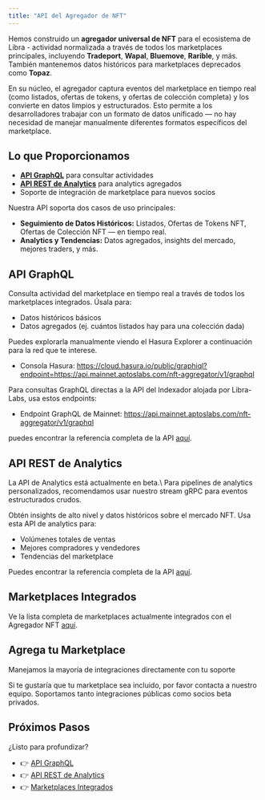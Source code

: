 ```yaml
---
title: "API del Agregador de NFT"
---
```



Hemos construido un **agregador universal de NFT** para el ecosistema de Libra - actividad normalizada a través de todos los marketplaces principales, incluyendo **Tradeport**, **Wapal**, **Bluemove**, **Rarible**, y más. También mantenemos datos históricos para marketplaces deprecados como **Topaz**.

En su núcleo, el agregador captura eventos del marketplace en tiempo real (como listados, ofertas de tokens, y ofertas de colección completa) y los convierte en datos limpios y estructurados. Esto permite a los desarrolladores trabajar con un formato de datos unificado — no hay necesidad de manejar manualmente diferentes formatos específicos del marketplace.

## Lo que Proporcionamos

- **[API GraphQL](/build/indexer/nft-aggregator/graphql-api)** para consultar actividades
- **[API REST de Analytics](/build/indexer/nft-aggregator/analytics-api)** para analytics agregados
- Soporte de integración de marketplace para nuevos socios

Nuestra API soporta dos casos de uso principales:

- **Seguimiento de Datos Históricos:** Listados, Ofertas de Tokens NFT, Ofertas de Colección NFT — en tiempo real.
- **Analytics y Tendencias:** Datos agregados, insights del mercado, mejores traders, y más.

## API GraphQL

Consulta actividad del marketplace en tiempo real a través de todos los marketplaces integrados. Úsala para:

- Datos históricos básicos
- Datos agregados (ej. cuántos listados hay para una colección dada)

Puedes explorarla manualmente viendo el Hasura Explorer a continuación para la red que te interese.

- Consola Hasura: https://cloud.hasura.io/public/graphiql?endpoint=https://api.mainnet.aptoslabs.com/nft-aggregator/v1/graphql

Para consultas GraphQL directas a la API del Indexador alojada por Libra-Labs, usa estos endpoints:

- Endpoint GraphQL de Mainnet: https://api.mainnet.aptoslabs.com/nft-aggregator/v1/graphql

puedes encontrar la referencia completa de la API [aquí](/build/indexer/nft-aggregator/graphql-api).

## API REST de Analytics

<Aside type="note">
  La API de Analytics está actualmente en beta.\
  Para pipelines de analytics personalizados, recomendamos usar nuestro stream gRPC para eventos estructurados crudos.
</Aside>

Obtén insights de alto nivel y datos históricos sobre el mercado NFT. Usa esta API de analytics para:

- Volúmenes totales de ventas
- Mejores compradores y vendedores
- Tendencias del marketplace

Puedes encontrar la referencia completa de la API [aquí](/build/indexer/nft-aggregator/analytics-api).

## Marketplaces Integrados

Ve la lista completa de marketplaces actualmente integrados con el Agregador NFT [aquí](/build/indexer/nft-aggregator/marketplaces).

## Agrega tu Marketplace

<Aside type="note">
  Manejamos la mayoría de integraciones directamente con tu soporte
</Aside>

Si te gustaría que tu marketplace sea incluido, por favor contacta a nuestro equipo. Soportamos tanto integraciones públicas como socios beta privados.

## Próximos Pasos

¿Listo para profundizar?

- 👉 [API GraphQL](/build/indexer/nft-aggregator/graphql-api)
- 👉 [API REST de Analytics](/build/indexer/nft-aggregator/analytics-api)
- 👉 [Marketplaces Integrados](/build/indexer/nft-aggregator/marketplaces)
